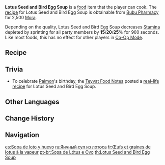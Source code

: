 {{Food Infobox
|id              = 108120
|name            = Lotus Seed and Bird Egg Soup
|description     = A steaming egg dish.
|desc_suspicious = The lengthy steaming process has caused unusual honeycomb figure to appear on the surface of the egg custard. It goes without saying that there isn't hardly a hint of bitterness left in the lotus.
|desc_basic      = The clear, gold colors of the egg custard have been embellished with several lotus roots. Regardless of whether it is breakfast or a post-meal snack, its superior nutritional value can greatly nourish the body.
|desc_delicious  = The succulent eggs melt right in your mouth, and before you know it, a smooth and subtle sweetness of newly sprung lotus flowers covers your tastebuds.
|type            = Adventurer's Dishes
|effectType      = Stamina Reduction
|effect          = Decreases all party members' sprinting Stamina consumption by (var1)% for 900s.
|eff_att1        = Stamina
|eff_att2        = Sprinting Stamina
|eff_suspicious1 = 15
|eff_basic1      = 20
|eff_delicious1  = 25
|rarity          = 2
|variant         = Lantern Rite Special Lotus Seed and Bird Egg Soup, Cloud-Shrouded Jade
|region          = Liyue
|recipe          = Sold by [[Bubu Pharmacy]]
}}
'''Lotus Seed and Bird Egg Soup''' is a [[food]] item that the player can cook. The [[recipe]] for Lotus Seed and Bird Egg Soup is obtainable from [[Bubu Pharmacy]] for 2,500 [[Mora]].

Depending on the quality, Lotus Seed and Bird Egg Soup decreases [[Stamina]] depleted by sprinting for all party members by '''15'''/'''20'''/'''25'''% for 900 seconds. Like most foods, this has no effect for other players in [[Co-Op Mode]].

{{Special Dish|Yun Jin|Cloud-Shrouded Jade}}

==Recipe==
{{Recipe
|type = Cooking
|Lotus Head = 1
|Bird Egg = 1
|Sugar = 1
|sort = Lotus Head,Bird Egg,Sugar
}}

==Trivia==
* To celebrate [[Paimon]]'s birthday, the [[Teyvat Food Notes]] posted a [https://ys.mihoyo.com/main/news/detail/15723 real-life recipe] for Lotus Seed and Bird Egg Soup.

==Other Languages==
{{Other Languages
|en      = Lotus Seed and Bird Egg Soup
|zhs     = 莲子禽蛋羹
|zhs_rm  = Liánzǐ Qíndàn Gēng
|zht     = 蓮子禽蛋羹
|zht_rm  = Liánzǐ Qíndàn Gēng
|zh_tl   = Lotus Seed Bird Egg Custard
|ja      = ハスの実入り茶碗蒸し
|ja_rm   = Hasu no Mi-Iri Chawanmushi
|ja_tl   = Lotus Seed {{w|Chawanmushi}}
|ko      = 연밥 계란찜
|ko_rm   = Yeonbap Gyeranjjim
|ko_tl   = Lotus Rice and Steamed Egg
|es      = Sopa de loto y huevo
|es_tl   = Lotus and Egg Soup
|fr      = Œufs et graines de lotus à la vapeur
|fr_tl   = Steamed Lotus Seeds and Eggs
|ru      = Яичный суп из лотоса
|ru_tl   = Lotus and Egg Soup
|th      = Lotus Seed and Bird Egg Soup
|vi      = Canh Trứng Hạt Sen
|vi_tl   = 
|de      = Gedämpftes Ei mit Lotossamen
|de_tl   = Steamed Egg With Lotus Seeds
|id      = Lotus Seed and Bird Egg Soup
|pt      = Sopa de Lótus e Ovo
|pt_tl   = Lotus and Egg Soup
}}

==Change History==
{{Change History|1.0}}

==Navigation==
{{Food Navbox}}

[[es:Sopa de loto y huevo]]
[[ru:Яичный суп из лотоса]]
[[fr:Œufs et graines de lotus à la vapeur]]
[[pt-br:Sopa de Lótus e Ovo]]
[[th:Lotus Seed and Bird Egg Soup]]